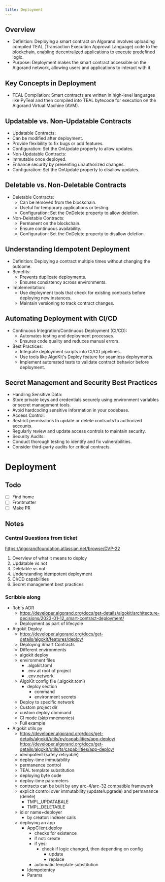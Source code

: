 ```yaml
---
title: Deployment
---
```


## Overview

- Definition: Deploying a smart contract on Algorand involves uploading compiled TEAL (Transaction Execution Approval Language) code to the blockchain, enabling decentralized applications to execute predefined logic.
- Purpose: Deployment makes the smart contract accessible on the Algorand network, allowing users and applications to interact with it.

## Key Concepts in Deployment

- TEAL Compilation: Smart contracts are written in high-level languages like PyTeal and then compiled into TEAL bytecode for execution on the Algorand Virtual Machine (AVM).

## Updatable vs. Non-Updatable Contracts

- Updatable Contracts:
- Can be modified after deployment.
- Provide flexibility to fix bugs or add features.
- Configuration: Set the OnUpdate property to allow updates.
- Non-Updatable Contracts:
- Immutable once deployed.
- Enhance security by preventing unauthorized changes.
- Configuration: Set the OnUpdate property to disallow updates.

## Deletable vs. Non-Deletable Contracts

- Deletable Contracts:
  - Can be removed from the blockchain.
  - Useful for temporary applications or testing.
  - Configuration: Set the OnDelete property to allow deletion.
- Non-Deletable Contracts:
  - Permanent on the blockchain.
  - Ensure continuous availability.
  - Configuration: Set the OnDelete property to disallow deletion.

## Understanding Idempotent Deployment

- Definition: Deploying a contract multiple times without changing the outcome.
- Benefits:
  - Prevents duplicate deployments.
  - Ensures consistency across environments.
- Implementation:
  - Use deployment tools that check for existing contracts before deploying new instances.
  - Maintain versioning to track contract changes.

## Automating Deployment with CI/CD

- Continuous Integration/Continuous Deployment (CI/CD):
  - Automates testing and deployment processes.
  - Ensures code quality and reduces manual errors.
- Best Practices:
  - Integrate deployment scripts into CI/CD pipelines.
  - Use tools like AlgoKit's Deploy feature for seamless deployments.
  - Implement automated tests to validate contract behavior before deployment.

## Secret Management and Security Best Practices

- Handling Sensitive Data:
- Store private keys and credentials securely using environment variables or secret management tools.
- Avoid hardcoding sensitive information in your codebase.
- Access Control:
- Restrict permissions to update or delete contracts to authorized accounts.
- Regularly review and update access controls to maintain security.
- Security Audits:
- Conduct thorough testing to identify and fix vulnerabilities.
- Consider third-party audits for critical contracts.

# Deployment

## Todo

- [ ] Find home
- [ ] Frontmatter
- [ ] Make PR

## Notes

### Central Questions from ticket

https://algorandfoundation.atlassian.net/browse/DVP-22

1. Overview of what it means to deploy
2. Updatable vs not
3. Deletable vs not
4. Understanding idempotent deployment
5. CI/CD capabilities
6. Secret management best practices

### Scribble along

- Rob's ADR
  - https://developer.algorand.org/docs/get-details/algokit/architecture-decisions/2023-01-12_smart-contract-deployment/
  - Deployment as part of lifecycle
- Algokit Deploy
  - https://developer.algorand.org/docs/get-details/algokit/features/deploy/
  - Deploying Smart Contracts
  - Different environments
  - algokit deploy
  - environment files
    - .algokit.toml
    - .env at root of project
    - .env.network
  - AlgoKit config file (.algokit.toml)
    - deploy section
      - command
      - environment secrets
  - Deploy to specific network
  - Custom project dir
  - custom deploy command
  - CI mode (skip mnemonics)
  - Full example
- Algokit utils py
  - https://developer.algorand.org/docs/get-details/algokit/utils/py/capabilities/app-deploy/
    https://developer.algorand.org/docs/get-details/algokit/utils/ts/capabilities/app-deploy/
  - idempotent (safely retryable)
  - deploy-time immutability
  - permanence control
  - TEAL template substitution
  - deploying byte code
  - deploy-time parameters
  - contracts can be built by any arc-4/arc-32 compatible framework
  - explicit control over immutability (update/upgrade) and permanance (delete)
    - TMPL_UPDATABALE
    - TMPL_DELETABLE
  - id or name+deployer
    - by creator: indexer calls
  - deploying an app
    - AppClient.deploy
      - checks for existence
      - if not: create
      - if yes:
        - check if logic changed, then depending on config
          - update
          - replace
      - automatic template substitution
    - Idempotentcy
    - Params

